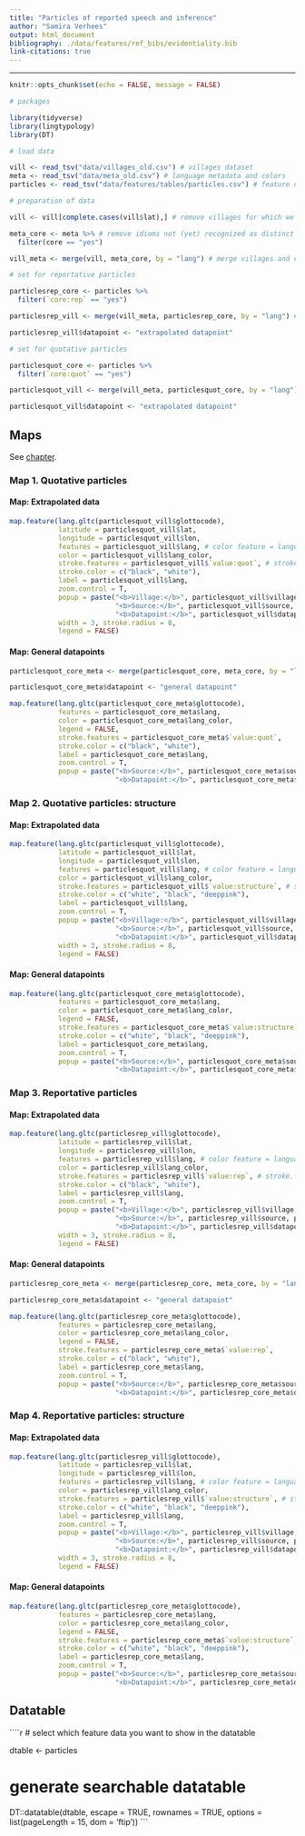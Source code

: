 ```yaml
---
title: "Particles of reported speech and inference"
author: "Samira Verhees"
output: html_document
bibliography: ./data/features/ref_bibs/evidentiality.bib
link-citations: true
---
```


---------------------------------------
```r
knitr::opts_chunk$set(echo = FALSE, message = FALSE)

# packages

library(tidyverse)
library(lingtypology)
library(DT)

# load data

vill <- read_tsv("data/villages_old.csv") # villages dataset
meta <- read_tsv("data/meta_old.csv") # language metadata and colors
particles <- read_tsv("data/features/tables/particles.csv") # feature dataset

# preparation of data

vill <- vill[complete.cases(vill$lat),] # remove villages for which we do not have coordinates (yet)

meta_core <- meta %>% # remove idioms not (yet) recognized as distinct
  filter(core == "yes")

vill_meta <- merge(vill, meta_core, by = "lang") # merge villages and coordinates with language metadata

# set for reportative particles

particlesrep_core <- particles %>%
  filter(`core:rep` == "yes")

particlesrep_vill <- merge(vill_meta, particlesrep_core, by = "lang") # merge villages, coordinates, and language metadata with feature information

particlesrep_vill$datapoint <- "extrapolated datapoint"

# set for quotative particles

particlesquot_core <- particles %>%
  filter(`core:quot` == "yes")

particlesquot_vill <- merge(vill_meta, particlesquot_core, by = "lang") # merge villages, coordinates, and language metadata with feature information

particlesquot_vill$datapoint <- "extrapolated datapoint"

```

## Maps

See [chapter](particles.html).

### Map 1. Quotative particles{.tabset .tabset-fade .tabset-pills}

#### Map: Extrapolated data

```r

map.feature(lang.gltc(particlesquot_vill$glottocode),
            latitude = particlesquot_vill$lat,
            longitude = particlesquot_vill$lon,
            features = particlesquot_vill$lang, # color feature = language
            color = particlesquot_vill$lang_color,
            stroke.features = particlesquot_vill$`value:quot`, # stroke.feature = your feature value
            stroke.color = c("black", "white"), 
            label = particlesquot_vill$lang,
            zoom.control = T,
            popup = paste("<b>Village:</b>", particlesquot_vill$village, "<br>", 
                          "<b>Source:</b>", particlesquot_vill$source, particlesquot_vill$page, "<br>",
                          "<b>Datapoint:</b>", particlesquot_vill$datapoint),
            width = 3, stroke.radius = 8,
            legend = FALSE)
```

#### Map: General datapoints

```r

particlesquot_core_meta <- merge(particlesquot_core, meta_core, by = "lang")

particlesquot_core_meta$datapoint <- "general datapoint"

map.feature(lang.gltc(particlesquot_core_meta$glottocode),
            features = particlesquot_core_meta$lang,
            color = particlesquot_core_meta$lang_color,
            legend = FALSE,
            stroke.features = particlesquot_core_meta$`value:quot`,
            stroke.color = c("black", "white"),
            label = particlesquot_core_meta$lang,
            zoom.control = T,
            popup = paste("<b>Source:</b>", particlesquot_core_meta$source, particlesquot_core_meta$page, "<br>",
                          "<b>Datapoint:</b>", particlesquot_core_meta$datapoint))

```

### Map 2. Quotative particles: structure{.tabset .tabset-fade .tabset-pills}

#### Map: Extrapolated data

```r

map.feature(lang.gltc(particlesquot_vill$glottocode),
            latitude = particlesquot_vill$lat,
            longitude = particlesquot_vill$lon,
            features = particlesquot_vill$lang, # color feature = language
            color = particlesquot_vill$lang_color,
            stroke.features = particlesquot_vill$`value:structure`, # stroke.feature = your feature value
            stroke.color = c("white", "black", "deeppink"), 
            label = particlesquot_vill$lang,
            zoom.control = T,
            popup = paste("<b>Village:</b>", particlesquot_vill$village, "<br>", 
                          "<b>Source:</b>", particlesquot_vill$source, particlesquot_vill$page, "<br>",
                          "<b>Datapoint:</b>", particlesquot_vill$datapoint),
            width = 3, stroke.radius = 8,
            legend = FALSE)
```

#### Map: General datapoints

```r

map.feature(lang.gltc(particlesquot_core_meta$glottocode),
            features = particlesquot_core_meta$lang,
            color = particlesquot_core_meta$lang_color,
            legend = FALSE,
            stroke.features = particlesquot_core_meta$`value:structure`,
            stroke.color = c("white", "black", "deeppink"),
            label = particlesquot_core_meta$lang,
            zoom.control = T,
            popup = paste("<b>Source:</b>", particlesquot_core_meta$source, particlesquot_core_meta$page, "<br>",
                          "<b>Datapoint:</b>", particlesquot_core_meta$datapoint))

```

### Map 3. Reportative particles{.tabset .tabset-fade .tabset-pills}

#### Map: Extrapolated data

```r

map.feature(lang.gltc(particlesrep_vill$glottocode),
            latitude = particlesrep_vill$lat,
            longitude = particlesrep_vill$lon,
            features = particlesrep_vill$lang, # color feature = language
            color = particlesrep_vill$lang_color,
            stroke.features = particlesrep_vill$`value:rep`, # stroke.feature = your feature value
            stroke.color = c("black", "white"), 
            label = particlesrep_vill$lang,
            zoom.control = T,
            popup = paste("<b>Village:</b>", particlesrep_vill$village, "<br>", 
                          "<b>Source:</b>", particlesrep_vill$source, particlesrep_vill$page, "<br>",
                          "<b>Datapoint:</b>", particlesrep_vill$datapoint),
            width = 3, stroke.radius = 8,
            legend = FALSE)
```

#### Map: General datapoints

```r

particlesrep_core_meta <- merge(particlesrep_core, meta_core, by = "lang")

particlesrep_core_meta$datapoint <- "general datapoint"

map.feature(lang.gltc(particlesrep_core_meta$glottocode),
            features = particlesrep_core_meta$lang,
            color = particlesrep_core_meta$lang_color,
            legend = FALSE,
            stroke.features = particlesrep_core_meta$`value:rep`,
            stroke.color = c("black", "white"),
            label = particlesrep_core_meta$lang,
            zoom.control = T,
            popup = paste("<b>Source:</b>", particlesrep_core_meta$source, particlesrep_core_meta$page, "<br>",
                          "<b>Datapoint:</b>", particlesrep_core_meta$datapoint))

```

### Map 4. Reportative particles: structure{.tabset .tabset-fade .tabset-pills}

#### Map: Extrapolated data

```r

map.feature(lang.gltc(particlesrep_vill$glottocode),
            latitude = particlesrep_vill$lat,
            longitude = particlesrep_vill$lon,
            features = particlesrep_vill$lang, # color feature = language
            color = particlesrep_vill$lang_color,
            stroke.features = particlesrep_vill$`value:structure`, # stroke.feature = your feature value
            stroke.color = c("white", "black", "deeppink"), 
            label = particlesrep_vill$lang,
            zoom.control = T,
            popup = paste("<b>Village:</b>", particlesrep_vill$village, "<br>", 
                          "<b>Source:</b>", particlesrep_vill$source, particlesrep_vill$page, "<br>",
                          "<b>Datapoint:</b>", particlesrep_vill$datapoint),
            width = 3, stroke.radius = 8,
            legend = FALSE)
```

#### Map: General datapoints

```r

map.feature(lang.gltc(particlesrep_core_meta$glottocode),
            features = particlesrep_core_meta$lang,
            color = particlesrep_core_meta$lang_color,
            legend = FALSE,
            stroke.features = particlesrep_core_meta$`value:structure`,
            stroke.color = c("white", "black", "deeppink"),
            label = particlesrep_core_meta$lang,
            zoom.control = T,
            popup = paste("<b>Source:</b>", particlesrep_core_meta$source, particlesrep_core_meta$page, "<br>",
                          "<b>Datapoint:</b>", particlesrep_core_meta$datapoint))

```

## Datatable

````r

# select which feature data you want to show in the datatable

dtable <- particles 

# generate searchable datatable

DT::datatable(dtable, escape = TRUE, rownames = TRUE,
              options = list(pageLength = 15, dom = 'ftip'))
```
